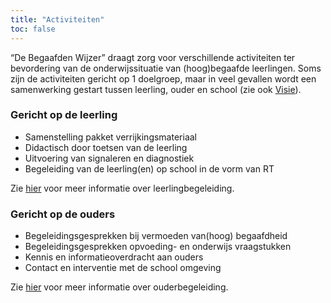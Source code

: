 ```yaml
---
title: "Activiteiten"
toc: false
---
```


"De Begaafden Wijzer" draagt zorg voor verschillende activiteiten ter bevordering van de onderwijssituatie van (hoog)begaafde leerlingen. Soms zijn de activiteiten gericht op 1 doelgroep, maar in veel gevallen wordt een samenwerking gestart tussen leerling, ouder en school (zie ook [Visie](index.qmd)).

### Gericht op de leerling

-   Samenstelling pakket verrijkingsmateriaal
-   Didactisch door toetsen van de leerling
-   Uitvoering van signaleren en diagnostiek
-   Begeleiding van de leerling(en) op school in de vorm van RT

Zie [hier](/ouders_en_kinderen/leerlingbegeleiding.qmd) voor meer informatie over leerlingbegeleiding.

### Gericht op de ouders

-   Begeleidingsgesprekken bij vermoeden van(hoog) begaafdheid
-   Begeleidingsgesprekken opvoeding- en onderwijs vraagstukken
-   Kennis en informatieoverdracht aan ouders
-   Contact en interventie met de school omgeving

Zie [hier](/ouders_en_kinderen/ouderbegeleiding.qmd) voor meer informatie over ouderbegeleiding.
